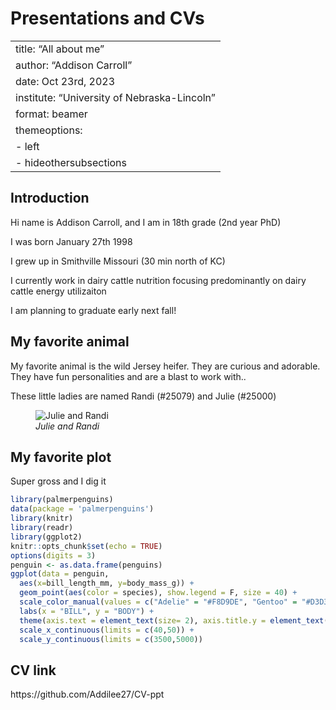 # Presentations and CVs

---
title: "All about me"
author: "Addison Carroll"
date: Oct 23rd, 2023
institute: "University of Nebraska-Lincoln"
format: beamer
themeoptions:
  - left
  - hideothersubsections
---

## Introduction

Hi name is Addison Carroll, and I am in 18th grade (2nd year PhD)

I was born January 27th 1998

I grew up in Smithville Missouri (30 min north of KC)

I currently work in dairy cattle nutrition focusing predominantly on dairy cattle energy utilizaiton

I am planning to graduate early next fall!

## My favorite animal

My favorite animal is the wild Jersey heifer. They are curious and adorable. They have fun personalities and are a blast to work with..

These little ladies are named Randi (#25079) and Julie (#25000)

![*Julie and Randi*](IMG_20230923_105712.jpg)

## My favorite plot

Super gross and I dig it

```R
library(palmerpenguins)
data(package = 'palmerpenguins')
library(knitr)
library(readr)
library(ggplot2)
knitr::opts_chunk$set(echo = TRUE)
options(digits = 3)
penguin <- as.data.frame(penguins)
ggplot(data = penguin,
  aes(x=bill_length_mm, y=body_mass_g)) +
  geom_point(aes(color = species), show.legend = F, size = 40) +
  scale_color_manual(values = c("Adelie" = "#F8D9DE", "Gentoo" = "#D3D3D3", "Chinstrap" = "#F2FAE9")) +
  labs(x = "BILL", y = "BODY") +
  theme(axis.text = element_text(size= 2), axis.title.y = element_text(angle=180), axis.title.x = element_text(angle=270) ) +
  scale_x_continuous(limits = c(40,50)) +
  scale_y_continuous(limits = c(3500,5000))
```

## CV link
https://github.com/Addilee27/CV-ppt


